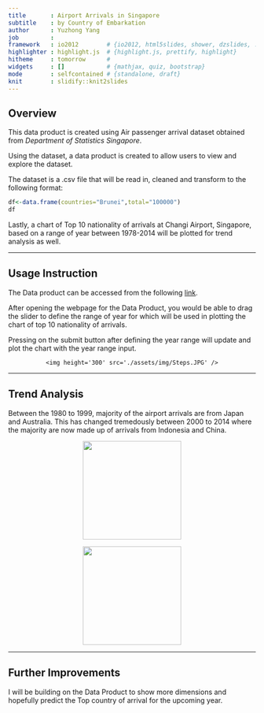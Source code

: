 ```yaml
---
title       : Airport Arrivals in Singapore
subtitle    : by Country of Embarkation
author      : Yuzhong Yang
job         : 
framework   : io2012        # {io2012, html5slides, shower, dzslides, ...}
highlighter : highlight.js  # {highlight.js, prettify, highlight}
hitheme     : tomorrow      # 
widgets     : []            # {mathjax, quiz, bootstrap}
mode        : selfcontained # {standalone, draft}
knit        : slidify::knit2slides
--- 
```


## Overview

This data product is created using Air passenger arrival dataset obtained from _Department of Statistics Singapore_.

Using the dataset, a data product is created to allow users to view and explore the dataset.

The dataset is a .csv file that will be read in, cleaned and transform to the following format:

```r
df<-data.frame(countries="Brunei",total="100000")
df
```

Lastly, a chart of Top 10 nationality of arrivals at Changi Airport, Singapore, based on a range of year between 1978-2014
will be plotted for trend analysis as well.

---

## Usage Instruction

The Data product can be accessed from the following [link](https://crusainte.shinyapps.io/ShinyApp).

After opening the webpage for the Data Product, you would be able to drag the slider to define the
range of year for which will be used in plotting the chart of top 10 nationality of arrivals. 

Pressing on the submit button after defining the year range will update and plot the chart with
the year range input.

<div style='text-align: center;'>
    <img height='300' src='./assets/img/Steps.JPG' />
</div>

---

## Trend Analysis

Between the 1980 to 1999, majority of the airport arrivals are from Japan and Australia. This has changed
tremedously between 2000 to 2014 where the majority are now made up of arrivals from Indonesia and China.

<div style='text-align: center;'>
<img height='200' src='./assets/img/1980_1999.JPG' />
</div>

<div style='text-align: center;'>
<img height='200' src='./assets/img/after_2000.JPG' />
</div>

---

## Further Improvements

I will be building on the Data Product to show more dimensions and hopefully predict
the Top country of arrival for the upcoming year.
